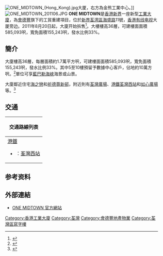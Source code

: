 {{Notability Unreferenced |time=2019-10-25T14:35:40+00:00}}
{{Coord|22.3726|114.1078|type:landmark_region:HK|display=title}}
[[File:ONE_MIDTOWN_(Hong_Kong).jpg|thumb]]大厦，右方為金熊工業中心。]]
[[File:ONE_MIDTOWN_201106.JPG|thumb]]
'''ONE MIDTOWN'''是[[香港|香港]][[新界|新界]]一座新型[[工業大廈|工業大廈]]，為[[會德豐|會德豐]]旗下的工貿重建項目，位於[[新界|新界]][[荃湾區|荃湾區]][[海盛路|海盛路]]11號，[[香港有线电视|香港有线电视]]大厦旁边。2011年8月20日起，大廈开始拆售<ref>{{Cite web |url=http://www.hket.com/eti/article/559072cf-2f40-4d5d-9f3c-5f664443fee3-854096?section=008 |title=ONE MIDTOWN 呎價3400預留 |access-date=2011-08-23 |archive-url=https://web.archive.org/web/20141220144929/http://www.hket.com/eti/article/559072cf-2f40-4d5d-9f3c-5f664443fee3-854096?section=008 |archive-date=2014-12-20 |dead-url=yes }}</ref>。大樓樓高36層，可建樓面面積585,093呎，寬免面積155,243呎，發水比例33%。

== 簡介 ==
大廈樓高36層，每層面積約1.7萬平方呎，可建樓面面積585,093呎，寬免面積155,243呎，發水比例33%。其中5至10樓預留予數據中心客戶，佔地約10萬方呎。<ref>{{cite news |title=ONE MIDTOWN獲洽購6層 |url=https://orientaldaily.on.cc/cnt/finance/20120229/00204_005.html |accessdate=2019-10-25 |work=東方日報 |date=2012-02-29 |archive-date=2012-11-27 |archive-url=https://web.archive.org/web/20121127142956/http://orientaldaily.on.cc/cnt/finance/20120229/00204_005.html |dead-url=no }}</ref>單位可享[[藍巴勒海峽|藍巴勒海峽]]海景或山景。

大廈鄰近住宅[[海之戀|海之戀]]和[[祈德尊新邨|祈德尊新邨]]，附近則有[[荃灣廣場|荃灣廣場]]、[[港鐵|港鐵]][[荃灣西站|荃灣西站]]和[[如心廣場|如心廣場]]等。<ref>{{cite news |title=One Midtown地廠 意向呎價1.7萬 |url=https://ps.hket.com/article/526097 |accessdate=2019-10-25 |work=香港經濟日報 |date=2015-01-22 |archive-date=2019-10-25 |archive-url=https://web.archive.org/web/20191025143545/https://ps.hket.com/article/526097 |dead-url=no }}</ref>

==交通==
{| class="mw-collapsible mw-collapsed wikitable" style="background:white; margin: 0 auto; width: auto;" 
! 交通路線列表
|-
|
;[[港鐵|港鐵]]
*{{港鐵路線標誌|TML}}：[[荃灣西站|荃灣西站]]
|}

==参考资料==
{{reflist}}

==外部連結==
*[http://www.onemidtown.com.hk/index-c.html ONE MIDTOWN 官方網站]{{Wayback|url=http://www.onemidtown.com.hk/index-c.html |date=20120614170235 }}

{{九龍倉集團/會德豐}}

[[Category:香港工業大廈|Category:香港工業大廈]]
[[Category:荃灣|Category:荃灣]]
[[Category:會德豐地產物業|Category:會德豐地產物業]]
[[Category:荃灣區寫字樓|Category:荃灣區寫字樓]]